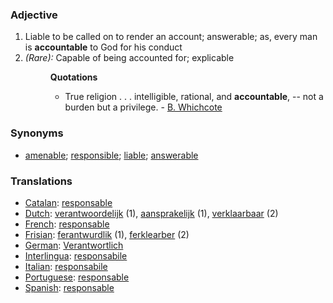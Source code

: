 ===Adjective===
#Liable to be called on to render an account; answerable; as, every man is '''accountable''' to God for his conduct
#''(Rare):'' Capable of being accounted for; explicable
#:'''Quotations'''
#:*True religion . . . intelligible, rational, and '''accountable''', -- not a burden but a privilege. - [[B. Whichcote]]
===Synonyms===
*[[amenable]]; [[responsible]]; [[liable]]; [[answerable]]
===Translations===
*[[Catalan]]: [[responsable]]
*[[Dutch]]: [[verantwoordelijk]] (1), [[aansprakelijk]] (1), [[verklaarbaar]] (2)
*[[French]]: [[responsable]]
*[[Frisian]]: [[ferantwurdlik]] (1), [[ferklearber]] (2)
*[[German]]: [[Verantwortlich]]
*[[Interlingua]]: [[responsabile]]
*[[Italian]]: [[responsabile]]
*[[Portuguese]]: [[responsable]]
*[[Spanish]]: [[responsable]]